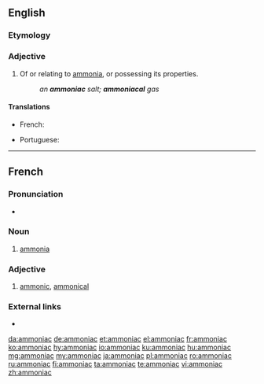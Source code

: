 ==English==

===Etymology===
{{etyl|la|en}} {{lena}}

===Adjective===
{{en-adj}}

# Of or relating to [[ammonia]], or possessing its properties.
#: ''an '''ammoniac''' salt; '''ammoniacal''' gas''

====Translations====
{{trans-top|relating to ammonia or possessing its properties}}
* French: {{t+|fr|ammoniacal}}
{{trans-mid}}
* Portuguese: {{t+|pt|amoníaco}}
{{trans-bottom}}

{{Webster 1913}}

----

==French==

===Pronunciation===
* {{audio|Fr-Paris--ammoniac.ogg|Audio (Paris)|lang=fr}}

===Noun===
{{fr-noun|m|-}}

# {{lb|fr|inorganic compound}} [[ammonia]]

===Adjective===
{{fr-adj}}

# {{lb|fr|inorganic chemistry}} [[ammonic]], [[ammonical]]

===External links===
* {{R:TLFi}}

[[da:ammoniac]]
[[de:ammoniac]]
[[et:ammoniac]]
[[el:ammoniac]]
[[fr:ammoniac]]
[[ko:ammoniac]]
[[hy:ammoniac]]
[[io:ammoniac]]
[[ku:ammoniac]]
[[hu:ammoniac]]
[[mg:ammoniac]]
[[my:ammoniac]]
[[ja:ammoniac]]
[[pl:ammoniac]]
[[ro:ammoniac]]
[[ru:ammoniac]]
[[fi:ammoniac]]
[[ta:ammoniac]]
[[te:ammoniac]]
[[vi:ammoniac]]
[[zh:ammoniac]]